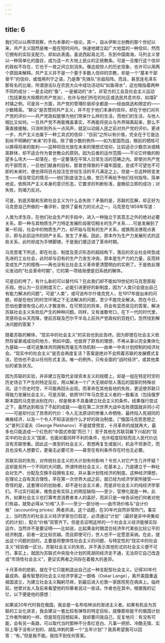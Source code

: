 ```yaml
---
---
---
```

title: 6
---




我们可以以两项观察，作为本章的一结论。其一，自从伊斯兰创教的那个世纪以来，共产主义固然是唯一能在短时间内，快速地建立起广大地盘的一种信仰，然而它拥有的实际支配力，却如此表面。虽说西起易北河，东到中国南海，马列主义曾以一种简单化的面目，成为这一片大地上民众的正统教条。可是一旦推行这个信仰的政权不存在，它也于一夜之间立刻消失。像这般惊人的历史现象，也许可以用两个原因来解释。共产主义并不是一个基于多数人信仰的宗教，却是一个“基本干部骨干”的信仰，或借用列宁之语，乃是靠“先锋队”杀敌陷阵。而且，甚至连毛泽东那有名的比喻，所谓游击队在农民大众中成功活动叫“如鱼得水”，这也暗指着两种不同的成分：一是主动的“鱼”，一是被动的“水”。非官方的工会及社会主义运动（包括某些大规模的共产党派），也许与他们所在的社区或选民共息共存，如煤矿村镇之例。可是另一方面，共产党的管理阶层却全都是——经由挑选和限定的——少数精英。“群众”是否赞同共产主义，并不在于他们本身的信仰，却在于他们对共产党的评价——共产党政权能够为他们带来什么样的生活，而他们的生活，与他人相比又如何。一旦共产党不再能掩盖事实，不再能将民众与外界隔离起来，那么不需直接接触，只消听到外头一点风声，就足以动摇人民之前对共产党的评价。更进一步，共产主义也属于一种工具式的信仰：“目前”之所以有价值，完全在于它是达到尚不明确的“未来”的手段。除了极少数的例外——如为爱国而战，眼前的牺牲可以换得将来的胜利——这种将目光放在未来的理想式信仰，比较适合少数宗派或精英群体，却不适合作为普世教众的原则。因为后者的运作范围——不论它终极的盼望多么伟大——却落在，也一定要落在平常人日常生活的范畴之内。即使对共产党的干部而言，一旦他们献身的目标，那普世得救的千禧年国度，变成不可望也不可即的未来时，便也得将目光投注在世俗生活的平凡满足之上。但是一旦这种转变发生——相当常见的情况——他们到底该怎么做，党已不再给予他们任何指导。简单地说，依照共产主义本身的意识形态，它要求的判断标准，是眼前立即的成功；对失败，则竭力反对。

可是，到底苏联和东欧社会主义为什么会失败？矛盾的是，苏联的瓦解，却正好为马克思自己所做的一番评析，提供了最有力的论点之一。马克思在1859年写道：

人类为求生存，在他们社会生产的手段中，进入一种独立于其意志之外的绝对必要关系，即一种与其物质生产力特定发展阶段密切相关的生产关系……可是发展到了某一阶段，社会中的物质生产力，却开始与现有的生产关系，或换用法律观点表示，即与此前运作的财产关系，发生了矛盾。因此，原本作为生产力发展形式的这些关系，此时却成为手铐脚镣。于是我们便迈进了革命时期。

马克思笔下所述，即在社会、制度及意识形态的超结构下，落后的农业社会转型成先进的工业社会，此时却与旧有的生产力发生冲突。原本是生产力的力量，反而转变成生产力的桎梏——再也没有比社会主义革命更清楚明白的实例了。于是依此理论发动的“社会革命时期”，它的第一项结局便是旧系统的解体。

可是旧的垮了，有什么新的可以替代吗？在此我们却不能如19世纪的马克思那般乐观。他认为一旦旧制度灭亡，必能引进更好的新制度，因为“人类只会提出自己有能力解决的问题”。可是“人类”，或可说布尔什维克党人，在1917年提出来的问题，却是在他们的时空环境之下无法解决的问题，至少不能完全解决。而在今日，恐怕也要很有信心的人才敢宣称，在可预见的将来，将会有显而易见的答案，解决苏联社会主义失败后产生的种种问题。同样，又有谁敢夸口，在下一代的时代里，灵感将会从天而降，使前苏联及巴尔干半岛上前共产党政权的百姓们，忽然找到解决问题的答案？

随着苏联的解体，“现实中的社会主义”的实验也到此告终。因为即使在社会主义依然存留甚或成功的地方，例如中国，也放弃了原有的理想，不再从事以完全集体化为基础——或可说集体共同拥有而毫无市场机制——由单一中央计划控制的经济社会。“现实中的社会主义”是否会再度复活？答案是绝对不会照着苏联的发展模式复活，恐怕也不会以任何形式复活。唯一的例外，只有全面的“战时经济”，或其他类似的紧急状况。

因为苏联的实验，并非建立在取代全球资本主义的规模上，却是一组在特定时空的历史场合下产生的特定反应，用以解决一个广大无垠却惊人落后的国家的特殊状况。这个历史时空，不可能再回头出现。而革命在其他各地的失败，更迫使苏联只得独力发展社会主义。可是苏联，依照1917年马克思主义者的一致看法（包括俄罗斯本国的马克思派别在内），却是根本不具备建立社会主义的条件。结果强行尝试之下，虽然达到相当了不起的成就——能在第二次世界大战中击败德国就非同小可——可是却付出了昂贵的代价：令人无法原谅的惨重人命牺牲、最终陷入死胡同的瘫痪经济，以及一个令人不知该说些什么才好的政治制度。［“俄国马克思思想之父”普列汉诺夫（George Plekhanov）不是就曾预言，十月革命的成就再大，最多也只能造成一个红色的“中国式帝国”而已？］至于其他在苏联羽翼下兴起的“现实中的社会主义”国家，也面对着同样不利的条件，也许程度较轻而且人民代价远没有苏联惨重。因此这一类型的社会主义，若想再复生或振兴，机会不但渺茫，而且也没有人想要它，更毫无必要可言——甚至在有利条件存在时也无必要。

苏联实验的失败，对传统社会主义的大计划有何影响？令世人对它产生几许怀疑？这却是另外一个不同的大问题。所谓传统社会主义，在基本上，乃是建立于一种社会对生产、分配及交换手段拥有主权，并从事计划性经济的制度。这种经济理想，在理论上自有其合理性，早在第一次世界大战之前，就已经为经济学家所接受——奇怪的是，这套理论的创始者，却不是社会主义者，而是非社会主义的纯经济学家们。不过实行起来，难免会有实际上的明显缺陷——至少，官僚化就是一种。此外，如果社会主义也打算考虑消费者本人的喜好，而非只是一味告诉他们何者对他们有益，就势必得从“价格”入手——至少一部分地——由市场价格与“会计价格”（accounting prices）两者并进。这个话题，在30年代自然非常热门，事实上，当时西方的社会主义经济学家也已假定，必须通过“计划”（最好是非中央集权式的计划），配合“价格”双管齐下。但是去证明这样的一个社会主义经济能够实际运作，当然并不是要证明——比如说，比起黄金时期混合经济年代某些比较公平的经济制度，前者一定比较优越。而且即使可行，世人也不一定愿意采纳。在此，提出这个问题的目的，主要是将整体性社会主义的问题，与特定性的“现实中的社会主义”经验做一区分。苏联社会主义的失败，并不表示其他形式的社会主义便不可行。事实上，就因为苏联式中央指令计划的死胡同经济走不通，无法将它自己改造成“市场性社会主义”，更证实两者之间存在着极大的差异。

十月革命的悲剧，就在于它只能制造出自己这一种支配型社会主义。记得30年代最成熟、最有智慧的社会主义经济学家之一朗格（Oskar Lange），离开美国重返祖国波兰，为建立社会主义鞠躬尽瘁，到最后进入伦敦一家医院死在病床上。临终前，他曾对友人及前来看望他的仰慕者说过一些话，作者也在其中。根据我的记忆，以下便是他的感想：

如果说20年代时我在俄国，我会是一名布哈林派的渐进主义者。如果有机会为苏联的工业化进言，我会建议一套比较有弹性的特定目标，就像那些能干的俄国计划工作者所做的一样。但是现在回想起来，我却要问我自己，反复地问：有没有可能，会有另一条路，可以取代当时那种不分青红皂白、凡事一把抓、冷酷无情、实际上等于没有计划的、胡乱冲刺的第一个“五年计划”？我真希望我可以回答：“有。”但是我不能。我找不到任何答案。